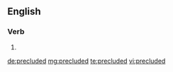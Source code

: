 ==English==

===Verb===
{{head|en|verb form}}

# {{en-past of|preclude}}

[[de:precluded]]
[[mg:precluded]]
[[te:precluded]]
[[vi:precluded]]